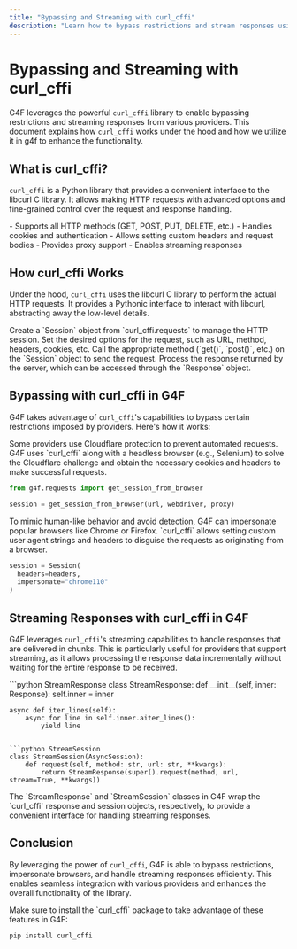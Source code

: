 ```yaml
---
title: "Bypassing and Streaming with curl_cffi"
description: "Learn how to bypass restrictions and stream responses using the curl_cffi library in g4f."
---
```


# Bypassing and Streaming with curl_cffi

G4F leverages the powerful `curl_cffi` library to enable bypassing restrictions and streaming responses from various providers. This document explains how `curl_cffi` works under the hood and how we utilize it in g4f to enhance the functionality.

## What is curl_cffi?

`curl_cffi` is a Python library that provides a convenient interface to the libcurl C library. It allows making HTTP requests with advanced options and fine-grained control over the request and response handling.

<Accordion title="Key Features of curl_cffi">
- Supports all HTTP methods (GET, POST, PUT, DELETE, etc.)
- Handles cookies and authentication
- Allows setting custom headers and request bodies
- Provides proxy support
- Enables streaming responses
</Accordion>

## How curl_cffi Works

Under the hood, `curl_cffi` uses the libcurl C library to perform the actual HTTP requests. It provides a Pythonic interface to interact with libcurl, abstracting away the low-level details.

<Steps>
  <Step title="Step 1: Initialize Session">
    Create a `Session` object from `curl_cffi.requests` to manage the HTTP session.
  </Step>
  <Step title="Step 2: Configure Request">
    Set the desired options for the request, such as URL, method, headers, cookies, etc.
  </Step>
  <Step title="Step 3: Send Request">
    Call the appropriate method (`get()`, `post()`, etc.) on the `Session` object to send the request.
  </Step>
  <Step title="Step 4: Handle Response">
    Process the response returned by the server, which can be accessed through the `Response` object.
  </Step>
</Steps>

## Bypassing with curl_cffi in G4F

G4F takes advantage of `curl_cffi`'s capabilities to bypass certain restrictions imposed by providers. Here's how it works:

<Accordion title="Bypassing Cloudflare">
  Some providers use Cloudflare protection to prevent automated requests. G4F uses `curl_cffi` along with a headless browser (e.g., Selenium) to solve the Cloudflare challenge and obtain the necessary cookies and headers to make successful requests.

  ```python
  from g4f.requests import get_session_from_browser

  session = get_session_from_browser(url, webdriver, proxy)
  ```
</Accordion>

<Accordion title="Impersonating Browsers">
  To mimic human-like behavior and avoid detection, G4F can impersonate popular browsers like Chrome or Firefox. `curl_cffi` allows setting custom user agent strings and headers to disguise the requests as originating from a browser.

  ```python 
  session = Session(
    headers=headers,
    impersonate="chrome110"
  )
  ```
</Accordion>

## Streaming Responses with curl_cffi in G4F

G4F leverages `curl_cffi`'s streaming capabilities to handle responses that are delivered in chunks. This is particularly useful for providers that support streaming, as it allows processing the response data incrementally without waiting for the entire response to be received.

<CodeGroup>
```python StreamResponse
class StreamResponse:
    def __init__(self, inner: Response):
        self.inner = inner

    async def iter_lines(self):
        async for line in self.inner.aiter_lines():
            yield line
```

```python StreamSession
class StreamSession(AsyncSession):
    def request(self, method: str, url: str, **kwargs):
        return StreamResponse(super().request(method, url, stream=True, **kwargs))
```
</CodeGroup>

<Note>
The `StreamResponse` and `StreamSession` classes in G4F wrap the `curl_cffi` response and session objects, respectively, to provide a convenient interface for handling streaming responses.
</Note>

## Conclusion

By leveraging the power of `curl_cffi`, G4F is able to bypass restrictions, impersonate browsers, and handle streaming responses efficiently. This enables seamless integration with various providers and enhances the overall functionality of the library.

<Tip>
Make sure to install the `curl_cffi` package to take advantage of these features in G4F:

```bash
pip install curl_cffi
```
</Tip>
